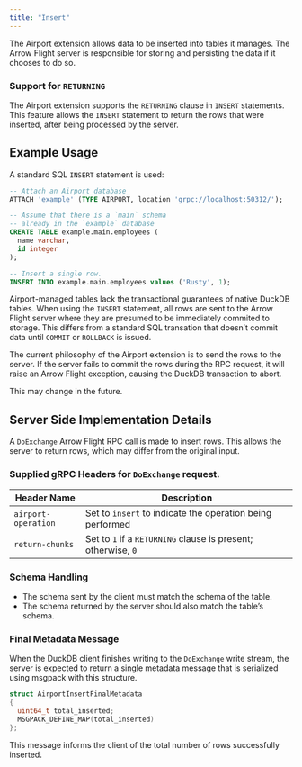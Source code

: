 ```yaml
---
title: "Insert"
---
```


The Airport extension allows data to be inserted into tables it manages. The Arrow Flight server is responsible for storing and persisting the data if it chooses to do so.

### Support for `RETURNING`

The Airport extension supports the `RETURNING` clause in `INSERT` statements. This feature allows the `INSERT` statement to return the rows that were inserted, after being processed by the server.

## Example Usage

A standard SQL `INSERT` statement is used:

```sql
-- Attach an Airport database
ATTACH 'example' (TYPE AIRPORT, location 'grpc://localhost:50312/');

-- Assume that there is a `main` schema
-- already in the `example` database
CREATE TABLE example.main.employees (
  name varchar,
  id integer
);

-- Insert a single row.
INSERT INTO example.main.employees values ('Rusty', 1);
```

::: {.callout-tip}
Airport-managed tables lack the transactional guarantees of native DuckDB tables. When using the `INSERT` statement, all rows are sent to the Arrow Flight server where they are presumed to be immediately commited to storage. This differs from a standard SQL transation that doesn't commit data until `COMMIT` or `ROLLBACK` is issued.

The current philosophy of the Airport extension is to send the rows to the server. If the server fails to commit the rows during the RPC request, it will raise an Arrow Flight exception, causing the DuckDB transaction to abort.

This may change in the future.
:::


## Server Side Implementation Details

A `DoExchange` Arrow Flight RPC call is made to insert rows. This allows the server to return rows, which may differ from the original input.

### Supplied gRPC Headers for `DoExchange` request.

| Header Name        | Description                              |
|-----------------|--------------------------------------------------|
| `airport-operation` | Set to `insert` to indicate the operation being performed |
| `return-chunks`   | Set to `1` if a `RETURNING` clause is present; otherwise, `0` |

### Schema Handling

- The schema sent by the client must match the schema of the table.
- The schema returned by the server should also match the table's schema.

### Final Metadata Message

When the DuckDB client finishes writing to the `DoExchange` write stream, the server is expected to return a single metadata message that is serialized using msgpack with this structure.

```c++
struct AirportInsertFinalMetadata
{
  uint64_t total_inserted;
  MSGPACK_DEFINE_MAP(total_inserted)
};
```

This message informs the client of the total number of rows successfully inserted.

